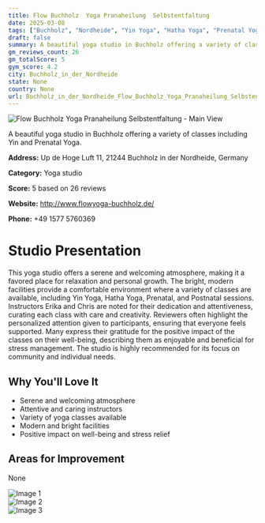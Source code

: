 ```yaml
---
title: Flow Buchholz  Yoga Pranaheilung  Selbstentfaltung
date: 2025-03-08
tags: ["Buchholz", "Nordheide", "Yin Yoga", "Hatha Yoga", "Prenatal Yoga", "atmosphere", "personalized attention", "Buchholz in der Nordheide"]  
draft: false
summary: A beautiful yoga studio in Buchholz offering a variety of classes including Yin and Prenatal Yoga.
gm_reviews_count: 26
gm_totalScore: 5
gym_score: 4.2
city: Buchholz_in_der_Nordheide
state: None
country: None
url: Buchholz_in_der_Nordheide_Flow_Buchholz_Yoga_Pranaheilung_Selbstentfaltung
---
```


<div className="aspect-[16/9] relative my-8">
  <img 
    src="https://lh5.googleusercontent.com/p/AF1QipMGJHBj0xbYv7ZDWO-uxs7Wl9vl5oqHIu9BFP7y=w1920-h1080-k-no"
    alt="Flow Buchholz  Yoga Pranaheilung  Selbstentfaltung - Main View"
    className="object-cover absolute inset-0 w-full h-full rounded-lg"
  />
</div>

A beautiful yoga studio in Buchholz offering a variety of classes including Yin and Prenatal Yoga.

**Address:** Up de Hoge Luft 11, 21244 Buchholz in der Nordheide, Germany

**Category:** Yoga studio

**Score:** 5 based on 26 reviews

**Website:** http://www.flowyoga-buchholz.de/

**Phone:** +49 1577 5760369

# Studio Presentation

This yoga studio offers a serene and welcoming atmosphere, making it a favored place for relaxation and personal growth. The bright, modern facilities provide a comfortable environment where a variety of classes are available, including Yin Yoga, Hatha Yoga, Prenatal, and Postnatal sessions. Instructors Erika and Chris are noted for their dedication and attentiveness, curating each class with care and creativity. Reviewers often highlight the personalized attention given to participants, ensuring that everyone feels supported. Many express their gratitude for the positive impact of the classes on their well-being, describing them as enjoyable and beneficial for stress management. The studio is highly recommended for its focus on community and individual needs.

## Why You'll Love It

- Serene and welcoming atmosphere
- Attentive and caring instructors
- Variety of yoga classes available
- Modern and bright facilities
- Positive impact on well-being and stress relief

## Areas for Improvement

None

<div className="grid grid-cols-1 xl:grid-cols-2 gap-4 my-8">
<div className="aspect-[4/3] relative"><img src="https://lh5.googleusercontent.com/p/AF1QipNRA2c-zt3vq_AuX7cTwgPDOzbyqAriBTQp3DK0=w1920-h1080-k-no" alt="Image 1" className="object-cover absolute inset-0 w-full h-full rounded-lg" /></div>
<div className="aspect-[4/3] relative"><img src="https://lh5.googleusercontent.com/p/AF1QipPhACn4K0hGQ5ehbxHQu98YCMpUsVnb7cjRGEW5=w1920-h1080-k-no" alt="Image 2" className="object-cover absolute inset-0 w-full h-full rounded-lg" /></div>
<div className="aspect-[4/3] relative"><img src="https://streetviewpixels-pa.googleapis.com/v1/thumbnail?panoid=ts_tIeZmyOas0JMa6-ZavQ&cb_client=maps_sv.tactile.gps&w=203&h=100&yaw=59.09046&pitch=0&thumbfov=100" alt="Image 3" className="object-cover absolute inset-0 w-full h-full rounded-lg" /></div>
</div>